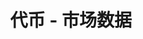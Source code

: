 ---
title: '代币 - 市场数据'
openapi: '/cn/api-reference/openapi-cn.json GET /v1/token/{chain}/{tokenAddress}/marketData'
---